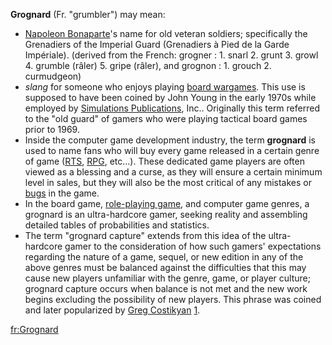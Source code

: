 '''Grognard''' (Fr. "grumbler") may mean:

* [[Napoleon Bonaparte]]'s name for old veteran soldiers; specifically the Grenadiers of the Imperial Guard (Grenadiers à Pied de la Garde Impériale). (derived from the French: grogner : 1. snarl 2. grunt 3. growl 4. grumble (râler) 5. gripe (râler), and grognon : 1. grouch 2. curmudgeon)
* ''slang'' for someone who enjoys playing [[wargaming#Board wargaming|board wargames]]. This use is supposed to have been coined by John Young in the early 1970s while employed by [[Simulations Publications]], Inc.. Originally this term referred to the "old guard" of gamers who were playing tactical board games prior to 1969.
* Inside the computer game development industry, the term '''grognard''' is used to name fans who will buy every game released in a certain genre of game ([[Real-time strategy|RTS]], [[Computer role-playing game|RPG]], etc...). These dedicated game players are often viewed as a blessing and a curse, as they will ensure a certain minimum level in sales, but they will also be the most critical of any mistakes or [[Computer bug|bugs]] in the game.
* In the board game, [[role-playing game]], and computer game genres, a grognard is an ultra-hardcore gamer, seeking reality and assembling detailed tables of probabilities and statistics.
* The term "grognard capture" extends from this idea of the ultra-hardcore gamer to the consideration of how such gamers' expectations regarding the nature of a game, sequel, or new edition in any of the above genres must be balanced against the difficulties that this may cause new players unfamiliar with the genre, game, or player culture; grognard capture occurs when balance is not met and the new work begins excluding the possibility of new players.  This phrase was coined and later popularized by [[Greg Costikyan]] [http://www.costik.com/weblog/2003/08/grognard-capture.html].

{{Uncategorized|October 2006}}

[[fr:Grognard]]